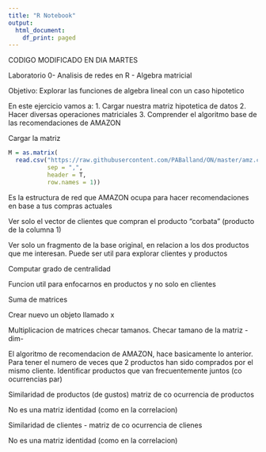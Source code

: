 ```yaml
---
title: "R Notebook"
output:
  html_document:
    df_print: paged
---
```


CODIGO MODIFICADO EN DIA MARTES

Laboratorio 0- Analisis de redes en R - Algebra matricial

Objetivo: Explorar las funciones de algebra lineal con un caso hipotetico

En este ejercicio vamos a:
1. Cargar nuestra matriz hipotetica de datos
2. Hacer diversas operaciones matriciales
3. Comprender el algoritmo base de las recomendaciones de AMAZON

Cargar la matriz
```r
M = as.matrix(
  read.csv("https://raw.githubusercontent.com/PABalland/ON/master/amz.csv" , 
           sep = ",", 
           header = T, 
           row.names = 1))
```

Es la estructura de red que AMAZON ocupa para hacer recomendaciones en base a tus compras actuales

Ver solo el vector de clientes que compran el producto "corbata" (producto de la columna 1)

Ver solo un fragmento de la base original, en relacion a los dos productos que me interesan. Puede ser util para explorar clientes y productos

Computar grado de centralidad

Funcion util para enfocarnos en productos y no solo en clientes

Suma de matrices

Crear nuevo un objeto llamado x

Multiplicacion de matrices checar tamanos. Checar tamano de la matriz -dim-

El algoritmo de recomendacion de AMAZON, hace basicamente lo anterior. Para tener el numero de veces que 2 productos han sido comprados por el mismo cliente. Identificar productos que van frecuentemente juntos (co ocurrencias par)

Similaridad de productos (de gustos) matriz de co ocurrencia de productos

No es una matriz identidad (como en la correlacion) 

Similaridad de clientes - matriz de co ocurrencia de clienes

No es una matriz identidad (como en la correlacion) 